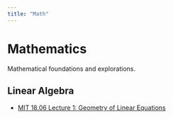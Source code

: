 ```yaml
---
title: "Math"
---
```


# Mathematics

Mathematical foundations and explorations.

## Linear Algebra
- [MIT 18.06 Lecture 1: Geometry of Linear Equations](mit1806-lecture1-geometry.ipynb)